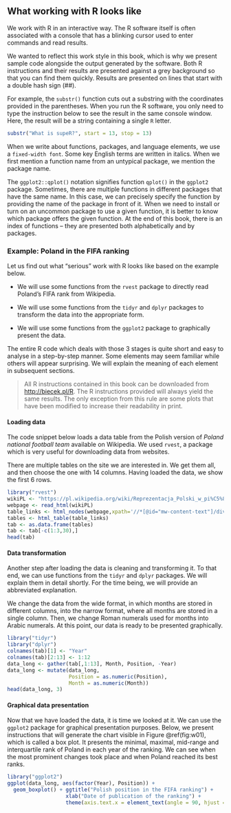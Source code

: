 ## What working with R looks like {#part1_2}

We work with R in an interactive way. The R software itself is often associated with a console that has a blinking cursor used to enter commands and read results.

We wanted to reflect this work style in this book, which is why we present sample code alongside the output generated by the software. Both R instructions and their results are presented against a grey background so that you can find them quickly. Results are presented on lines that start with a double hash sign (##).

For example, the `substr()` function cuts out a substring with the coordinates provided in the parentheses. When you run the R software, you only need to type the instruction below to see the result in the same console window. Here, the result will be a string containing a single `R` letter.

```r
substr("What is supeR?", start = 13, stop = 13)
```

When we write about functions, packages, and language elements, we use a `fixed-width font`. Some key English terms are written in italics. When we first mention a function name from an untypical package, we mention the package name.

The `ggplot2::qplot()` notation signifies function `qplot()` in the `ggplot2` package. Sometimes, there are multiple functions in different packages that have the same name. In this case, we can precisely specify the function by providing the name of the package in front of it. When we need to install or turn on an uncommon package to use a given function, it is better to know which package offers the given function. At the end of this book, there is an index of functions – they are presented both alphabetically and by packages.

### Example: Poland in the FIFA ranking {#part_121}

Let us find out what “serious” work with R looks like based on the example below.

 * We will use some functions from the `rvest` package to directly read Poland’s FIFA rank from Wikipedia.
 
 * We will use some functions from the `tidyr` and `dplyr` packages to transform the data into the appropriate form.
 
 * We will use some functions from the `ggplot2` package to graphically present the data.
 
The entire R code which deals with those 3 stages is quite short and easy to analyse in a step-by-step manner. Some elements may seem familiar while others will appear surprising. We will explain the meaning of each element in subsequent sections.

> All R instructions contained in this book can be downloaded from [http://biecek.pl/R](http://biecek.pl/R).
The R instructions provided will always yield the same results. The only exception from this rule are some plots that have been modified to increase their readability in print.

#### Loading data {#part_1211}

The code snippet below loads a data table from the Polish version of *Poland national football team* available on Wikipedia. We used `rvest`, a package which is very useful for downloading data from websites.

There are multiple tables on the site we are interested in. We get them all, and then choose the one with 14 columns. Having loaded the data, we show the first 6 rows.

```r
library("rvest")
wikiPL <- "https://pl.wikipedia.org/wiki/Reprezentacja_Polski_w_pi%C5%82ce_no%C5%BCnej_m%C4%99%C5%BCczyzn"
webpage <- read_html(wikiPL)
table_links <- html_nodes(webpage,xpath='//*[@id="mw-content-text"]/div[1]/table[31]')
tables <- html_table(table_links)
tab <- as.data.frame(tables)
tab <- tab[-c(1:3,30),]
head(tab)
```

#### Data transformation {#part_1212}

Another step after loading the data is cleaning and transforming it. To that end, we can use functions from the `tidyr` and `dplyr` packages. We will explain them in detail shortly. For the time being, we will provide an abbreviated explanation.

We change the data from the wide format, in which months are stored in different columns, into the narrow format, where all months are stored in a single column. Then, we change Roman numerals used for months into Arabic numerals. At this point, our data is ready to be presented graphically.

```r
library("tidyr")
library("dplyr")
colnames(tab)[1] <- "Year"
colnames(tab)[2:13] <- 1:12
data_long <- gather(tab[,1:13], Month, Position, -Year)
data_long <- mutate(data_long,
                    Position = as.numeric(Position),
                    Month = as.numeric(Month))
head(data_long, 3)
```

#### Graphical data presentation {#part_1213}

Now that we have loaded the data, it is time we looked at it. We can use the `ggplot2` package for graphical presentation purposes. Below, we present instructions that will generate the chart visible in Figure \@ref(fig:w01), which is called a box plot. It presents the minimal, maximal, mid-range and interquartile rank of Poland in each year of the ranking. We can see when the most prominent changes took place and when Poland reached its best ranks.

```r
library("ggplot2")
ggplot(data_long, aes(factor(Year), Position)) +
  geom_boxplot() + ggtitle("Polish position in the FIFA ranking") + 
                   xlab("Date of publication of the ranking") +
                   theme(axis.text.x = element_text(angle = 90, hjust = 1))
```
